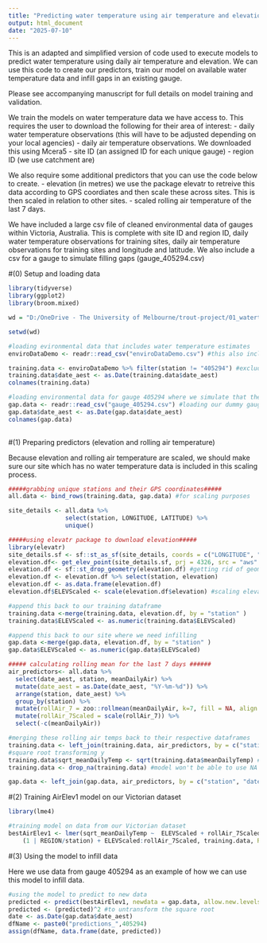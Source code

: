 ---
title: "Predicting water temperature using air temperature and elevation"
output: html_document
date: "2025-07-10"
---

This is an adapted and simplified version of code used to execute models to predict water temperature using daily air temperature and elevation. We can use this code to create our predictors, train our model on available water temperature data and infill gaps in an existing gauge. 

Please see accompanying manuscript for full details on model training and validation. 

We train the models on water temperature data we have access to. This requires the user to download the following for their area of interest:
- daily water temperature observations (this will have to be adjusted depending on your local agencies)
- daily air temperature observations. We downloaded this using Mcera5
- site ID (an assigned ID for each unique gauge)
- region ID (we use catchment are)

We also require some additional predictors that you can use the code below to create. 
- elevation (in metres) we use the package elevatr to retreive this data according to GPS coordiates and then scale these across sites. This is then scaled in relation to other sites. 
- scaled rolling air temperature of the last 7 days. 

We have included a large csv file of cleaned environmental data of gauges within Victoria, Australia. This is complete with site ID and region ID, daily water temperature observations for training sites, daily air temperature observations for training sites and longitude and latitude. We also include a csv for a gauge to simulate filling gaps (gauge_405294.csv)

#(0) Setup and loading data
```{r}
library(tidyverse)
library(ggplot2)
library(broom.mixed)

wd = "D:/OneDrive - The University of Melbourne/trout-project/01_watertemp/code/github/"

setwd(wd)

#loading evironmental data that includes water temperature estimates
enviroDataDemo <- readr::read_csv("enviroDataDemo.csv") #this also includes gauge 405294 which we use to later infill

training.data <- enviroDataDemo %>% filter(station != "405294") #excluding this for this demonstrative exercise of infilling naively to gauge 405294
training.data$date_aest <- as.Date(training.data$date_aest)
colnames(training.data)

#loading environmental data for gauge 405294 where we simulate that there are no water temperature estimates
gap.data <- readr::read_csv("gauge_405294.csv") #loading our dummy gauge with no water temperature, just station, region, longittude, latitude, date and air temp
gap.data$date_aest <- as.Date(gap.data$date_aest)
colnames(gap.data)
     
```

#(1) Preparing predictors (elevation and rolling air temperature)

Because elevation and rolling air temperature are scaled, we should make sure our site which has no water temperature data is included in this scaling process. 

```{r}
#####grabbing unique stations and their GPS coordinates#####
all.data <- bind_rows(training.data, gap.data) #for scaling purposes

site_details <- all.data %>% 
                select(station, LONGITUDE, LATITUDE) %>%
                unique() 

#####using elevatr package to download elevation#####
library(elevatr)
site_details.sf <- sf::st_as_sf(site_details, coords = c("LONGITUDE", "LATITUDE"),crs = 4326)
elevation.df<- get_elev_point(site_details.sf, prj = 4326, src = "aws" ) #downloading elevtion in metres
elevation.df <- sf::st_drop_geometry(elevation.df) #getting rid of geometry
elevation.df <- elevation.df %>% select(station, elevation)
elevation.df <- as.data.frame(elevation.df)  
elevation.df$ELEVScaled <- scale(elevation.df$elevation) #scaling elevation

#append this back to our training dataframe
training.data <-merge(training.data, elevation.df, by = "station" )
training.data$ELEVScaled <- as.numeric(training.data$ELEVScaled)

#append this back to our site where we need infilling
gap.data <-merge(gap.data, elevation.df, by = "station" )
gap.data$ELEVScaled <- as.numeric(gap.data$ELEVScaled)

##### calculating rolling mean for the last 7 days ######
air_predictors<- all.data %>% 
  select(date_aest, station, meanDailyAir) %>%
  mutate(date_aest = as.Date(date_aest, "%Y-%m-%d")) %>%
  arrange(station, date_aest) %>%
  group_by(station) %>%
  mutate(rollAir_7 = zoo::rollmean(meanDailyAir, k=7, fill = NA, align = "right")) %>%
  mutate(rollAir_7Scaled = scale(rollAir_7)) %>% 
  select(-c(meanDailyAir))

#merging these rolling air temps back to their respective dataframes
training.data <- left_join(training.data, air_predictors, by = c("station", "date_aest"))
#square root transforming y 
training.data$sqrt_meanDailyTemp <- sqrt(training.data$meanDailyTemp) #final 692646 observations
training.data <- drop_na(training.data) #model won't be able to use NA values for training so make sure this is good to go. You will have NAs based on just the nature of rolling averages so make sure you download enough data prior to your temporal extent.

gap.data <- left_join(gap.data, air_predictors, by = c("station", "date_aest"))


```


#(2) Training AirElev1 model on our Victorian dataset

```{r}
library(lme4)

#training model on data from our Victorian dataset
bestAirElev1 <- lmer(sqrt_meanDailyTemp ~  ELEVScaled + rollAir_7Scaled + I(rollAir_7Scaled^2) + 
    (1 | REGION/station) + ELEVScaled:rollAir_7Scaled, training.data, REML = T)
```


#(3) Using the model to infill data

Here we use data from gauge 405294 as an example of how we can use this model to infill data. 

```{r}

#using the model to predict to new data
predicted <- predict(bestAirElev1, newdata = gap.data, allow.new.levels = TRUE)
predicted <- (predicted)^2 #to untransform the square root
date <- as.Date(gap.data$date_aest)
dfName <- paste0("predictions_",405294)
assign(dfName, data.frame(date, predicted))

```


